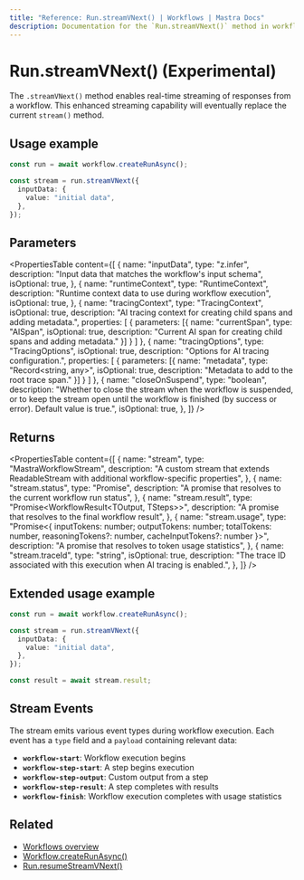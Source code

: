 ```yaml
---
title: "Reference: Run.streamVNext() | Workflows | Mastra Docs"
description: Documentation for the `Run.streamVNext()` method in workflows, which enables real-time streaming of responses.
---
```



# Run.streamVNext() (Experimental)

<StreamVNextCallout />

The `.streamVNext()` method enables real-time streaming of responses from a workflow. This enhanced streaming capability will eventually replace the current `stream()` method.

## Usage example

```typescript showLineNumbers copy
const run = await workflow.createRunAsync();

const stream = run.streamVNext({
  inputData: {
    value: "initial data",
  },
});
```

## Parameters

<PropertiesTable
  content={[
    {
      name: "inputData",
      type: "z.infer<TInput>",
      description: "Input data that matches the workflow's input schema",
      isOptional: true,
    },
    {
      name: "runtimeContext",
      type: "RuntimeContext",
      description: "Runtime context data to use during workflow execution",
      isOptional: true,
    },
    {
      name: "tracingContext",
      type: "TracingContext",
      isOptional: true,
      description: "AI tracing context for creating child spans and adding metadata.",
      properties: [
        {
          parameters: [{
            name: "currentSpan",
            type: "AISpan",
            isOptional: true,
            description: "Current AI span for creating child spans and adding metadata."
          }]
        }
      ]
    },
    {
      name: "tracingOptions",
      type: "TracingOptions",
      isOptional: true,
      description: "Options for AI tracing configuration.",
      properties: [
        {
          parameters: [{
            name: "metadata",
            type: "Record<string, any>",
            isOptional: true,
            description: "Metadata to add to the root trace span."
          }]
        }
      ]
    },
    {
      name: "closeOnSuspend",
      type: "boolean",
      description: "Whether to close the stream when the workflow is suspended, or to keep the stream open until the workflow is finished (by success or error). Default value is true.",
      isOptional: true,
    },
  ]}
/>

## Returns

<PropertiesTable
  content={[
    {
      name: "stream",
      type: "MastraWorkflowStream<ChunkType>",
      description: "A custom stream that extends ReadableStream<ChunkType> with additional workflow-specific properties",
    },
    {
      name: "stream.status",
      type: "Promise<RunStatus>",
      description: "A promise that resolves to the current workflow run status",
    },
    {
      name: "stream.result",
      type: "Promise<WorkflowResult<TOutput, TSteps>>",
      description: "A promise that resolves to the final workflow result",
    },
    {
      name: "stream.usage",
      type: "Promise<{ inputTokens: number; outputTokens: number; totalTokens: number, reasoningTokens?: number, cacheInputTokens?: number }>",
      description: "A promise that resolves to token usage statistics",
    },
    {
      name: "stream.traceId",
      type: "string",
      isOptional: true,
      description: "The trace ID associated with this execution when AI tracing is enabled.",
    },
  ]}
/>

## Extended usage example

```typescript showLineNumbers copy
const run = await workflow.createRunAsync();

const stream = run.streamVNext({
  inputData: {
    value: "initial data",
  },
});

const result = await stream.result;
```

## Stream Events

The stream emits various event types during workflow execution. Each event has a `type` field and a `payload` containing relevant data:

- **`workflow-start`**: Workflow execution begins
- **`workflow-step-start`**: A step begins execution
- **`workflow-step-output`**: Custom output from a step
- **`workflow-step-result`**: A step completes with results
- **`workflow-finish`**: Workflow execution completes with usage statistics

## Related

- [Workflows overview](../../../docs/workflows/overview.mdx#run-workflow)
- [Workflow.createRunAsync()](../create-run.mdx)
- [Run.resumeStreamVNext()](./resumeStreamVNext.mdx)
